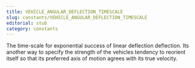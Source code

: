 ```yaml
---
title: VEHICLE_ANGULAR_DEFLECTION_TIMESCALE
slug: constants/VEHICLE_ANGULAR_DEFLECTION_TIMESCALE
editorial: stub
category: constants
---
```


<LSLConstant
	name="VEHICLE_ANGULAR_DEFLECTION_TIMESCALE"
	type="integer"
	value="33"
/>

The time-scale for exponential success of linear deflection deflection. Its another way to specify the strength of the vehicles tendency to reorient itself so that its preferred axis of motion agrees with its true velocity.
